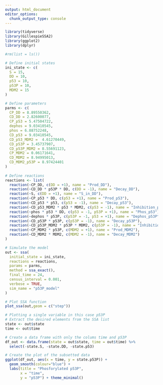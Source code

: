 ```yaml
---
output: html_document
editor_options: 
  chunk_output_type: console
---
```

```r
library(tidyverse)
library(GillespieSSA2)
library(ggplot2)
library(dplyr)

```

```r
#rm(list = ls())

# Define initial states
ini_state <- c(
  S = 15, 
  DD = 10, 
  p53 = 10, 
  p53P = 10,
  MDM2 = 15
)

# Define parameters 
parms <- c(
  CP_DD = 8.89550362,        
  CD_DD = 2.82600077, 
  CP_p53 = 5.47504722,
  dephos = 9.03410545, 
  phos = 6.88752248, 
  CD_p53 = 9.03410545, 
  CD_p53_MDM2 =  4.61270449,
  CD_p53P = 3.45737907,
  CD_p53P_MDM2 = 8.55691123,
  CP_MDM2 = 0.06171641,
  CD_MDM2 = 8.94995013,
  CD_MDM2_p53P = 8.97424401
) 
          
# Define reactions
reactions <- list(
  reaction(~CP_DD, c(DD = +1), name = "Prod_DD"),
  reaction(~CD_DD * p53P * DD, c(DD = -1), name = "Decay_DD"),
  reaction(~S, c(DD = +1), name = "S_in_DD"), 
  reaction(~CP_p53 * DD, c(p53 = +1), name = "Prod_p53"),
  reaction(~CD_p53 * p53, c(p53 = -1), name = "Decay_p53"),
  reaction(~CD_p53_MDM2 * p53 * MDM2, c(p53 = -1), name = "Inhibition_p53_MDM2"),
  reaction(~phos * p53 * DD, c(p53 = -1, p53P = +1), name = "Phos_p53"),
  reaction(~dephos * p53P, c(p53P = -1, p53 = +1), name = "Dephos_p53P"),
  reaction(~CD_p53P * p53P, c(p53P = -1), name = "Decay_p53P"),
  reaction(~CD_p53P_MDM2 * p53P * MDM2, c(p53P = -1), name = "Inhibition_p53P_MDM2"),
  reaction(~CP_MDM2 * p53P, c(MDM2 = +1), name = "Prod_MDM2"),
  reaction(~CD_MDM2 * MDM2, c(MDM2 = -1), name = "Decay_MDM2")
)

# Simulate the model
out <- ssa(
  initial_state = ini_state,
  reactions = reactions,
  params = parms,
  method = ssa_exact(),
  final_time = 24,
  census_interval = 0.001,
  verbose = TRUE,
  sim_name = "p53P_model"
)

# Plot SSA function
plot_ssa(out,geom = c("step"))
```

```r
# Plotting a single variable in this case p53P
# Extract the desired elements from the SSA list
state <- out$state
time <- out$time

# Create a data frame with only the colums time and p53P
df_out <- data.frame(state = out$state, time = out$time) %>%
  select(-state.S, -state.DD, -state.p53)

# Create the plot of the subsetted data
ggplot(df_out, aes(x = time, y = state.p53P)) +
  geom_smooth(colour="blue") +
  labs(title = "Phosforylated p53P",
       x = "time",
       y = "p53P") + theme_minimal()
```